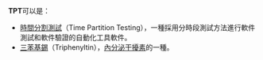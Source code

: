 '''TPT'''可以是：
*[[時間分割測試|時間分割測試]]（Time Partition Testing），一種採用分時段測試方法進行軟件測試和軟件驗證的自動化工具軟件。
*[[三苯基錫|三苯基錫]]（Triphenyltin），[[內分泌干擾素|內分泌干擾素]]的一種。

{{disambig}}